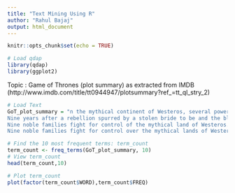 ```yaml
---
title: "Text Mining Using R"
author: "Rahul Bajaj"
output: html_document
---
```


```r
knitr::opts_chunk$set(echo = TRUE)
```

```r
# Load qdap
library(qdap)
library(ggplot2)
```

Topic : Game of Thrones (plot summary) as extracted from IMDB (http://www.imdb.com/title/tt0944947/plotsummary?ref_=tt_ql_stry_2)

```r
# Load Text
GoT_plot_summary = "n the mythical continent of Westeros, several powerful families fight for control of the Seven Kingdoms. As conflict erupts in the kingdoms of men, an ancient enemy rises once again to threaten them all. Meanwhile, the last heirs of a recently usurped dynasty plot to take back their homeland from across the Narrow Sea.
Nine years after a rebellion spurred by a stolen bride to be and the blind ambitions of a mad king, Robert of the house Baratheon sits on the much desired Iron Throne. In the mythical land of Westeros, nine noble families fight for every inch of control and every drop of power. The King's Hand, Jon Arryn, is dead. And Robert seeks out his only other ally in all of Westeros, his childhood friend Eddard Stark. The solemn and honorable Warden of the North is tasked to depart his frozen sanctuary and join the King in the capital of King's Landing to help the now overweight and drunk Robert rule. However, a letter in the dead of night informs Ned that the former Hand was murdered, and that Robert will be next. So noble Ned goes against his better desires in an attempt to save his friend and the kingdoms. But political intrigue, plots, murders, and sexual desires lead to a secret that could tear the Seven Kingdoms apart. And soon Eddard will find out what happens when you play the Game of Thrones.
Nine noble families fight for control of the mythical land of Westeros. Political and sexual intrigue is pervasive. Robert Baratheon, King of Westeros, asks his old friend Eddard, Lord Stark, to serve as Hand of the King, or highest official. Secretly warned that the previous Hand was assassinated, Eddard accepts in order of business to investigate further. Meanwhile the Queen's family, the Lannisters, may be hatching a plot to take power. Across the sea, the last members of the previous and deposed ruling family, the Targaryens, are also scheming to regain the throne. The friction between the houses Stark, Lannister, Baratheon and Targaryen and with the remaining great houses Greyjoy, Tully, Arryn, Tyrell and Martell leads to full-scale war. All while a very ancient evil awakens in the farthest north. Amidst the war and political confusion, a neglected military order of misfits, the Night's Watch, is all that stands between the realms of men and icy horrors beyond.
Nine noble families fight for control over the mythical lands of Westeros, while a forgotten race returns after being dormant for thousands of years. ."
```


```r
# Find the 10 most frequent terms: term_count
term_count <- freq_terms(GoT_plot_summary, 10)
# View term_count
head(term_count,10)
```


```r
# Plot term_count
plot(factor(term_count$WORD),term_count$FREQ)
```

